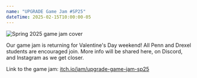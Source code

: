 ```yaml
---
name: "UPGRADE Game Jam #SP25"
dateTime: 2025-02-15T10:00:00-05
---
```


![Spring 2025 game jam cover](media/sp25-cover.png)

Our game jam is returning for Valentine's Day weekend! All Penn and Drexel students are encouraged join. More info will be shared here, on Discord, and Instagram as we get closer.

Link to the game jam: [itch.io/jam/upgrade-game-jam-sp25](https://itch.io/jam/upgrade-game-jam-sp25)

